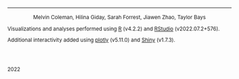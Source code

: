 <html>
  
&nbsp;
<hr />

<small>
  
<p style="text-align: center;">
  Melvin Coleman, Hilina Giday, Sarah Forrest, Jiawen Zhao, Taylor Bays
</p>

<p style="text-align: center;">
Visualizations and analyses performed using <a href="https://www.r-project.org/about.html">R</a> (v4.2.2) and <a href="https://rstudio.com">RStudio</a> (v2022.07.2+576). <br>

Additional interactivity added using <a href="https://plot.ly/">plotly</a> (v5.11.0) and <a href="https://shiny.rstudio.com/">Shiny</a> (v1.7.3). <br>



<br>
<br>

2022
</p>

</small>

</html>